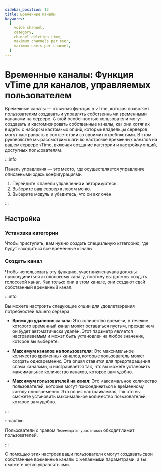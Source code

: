 ```yaml
---
sidebar_position: 12
title: Временные каналы
keywords:
  [
    voice channel,
    category,
    channel deletion time,
    maximum channels per user,
    maximum users per channel,
  ]
---
```


# Временные каналы: Функция vTime для каналов, управляемых пользователем

Вре́менные каналы — отличная функция в vTime, которая позволяет пользователям создавать и управлять собственными временными каналами на сервере. С этой особенностью пользователи могут создавать и кастомизировать собственные каналы, как они хотят их видеть, с набором кастомных опций, которые владельцы серверов могут настраивать в соответствии со своими потребностями. В этом руководстве мы рассмотрим шаги по настройке временных каналов на вашем сервере vTime, включая создание категории и настройку опций, доступных пользователям.

:::info

Панель управления — это место, где осуществляется управление описанными здесь конфигурациями.

1. Перейдите к панели управления и авторизуйтесь.
2. Выберите ваш сервер в левом меню.
3. Выберите модуль и убедитесь, что он включён.

:::

## Настройка

### Установка категории

Чтобы приступить, вам нужно создать специальную категорию, где будут находиться все вре́менные каналы.

### Создать канал

Чтобы использовать эту функцию, участники сначала должны присоединиться к голосовому каналу, поэтому вы должны создать голосовой канал. Как только они в этом канале, они создают свой собственный временный канал.

:::info

Вы можете настроить следующие опции для удовлетворения потребностей вашего сервера:

- **Время до удаления канала**: Это количество времени, в течение которого временный канал может оставаться пустым, прежде чем он будет автоматически удалён. Этот параметр является настраиваемым и может быть установлен на любое значение, которое вы выберете.

- **Максимум каналов на пользователя**: Это максимальное количество вре́менных каналов, которые пользователь может создать одновременно. Эта опция ставится для предотвращения спама каналами, и настраивается так, что вы можете установить максимальное количество каналов, которое вам удобно.

- **Максимум пользователей на канал**: Это максимальное количество пользователей, которые могут присоединиться к вре́менному каналу одновременно. Эта опция настраиваемая, так что вы сможете установить максимальное количество пользователей, которое вам удобно.

:::

:::caution

Пользователи с правом `Перемещать участников` обходят лимит пользователей.

:::

С помощью этих настроек ваши пользователи смогут создавать свои собственные вре́менные каналы с желаемыми параметрами, а вы сможете легко управлять ими.
